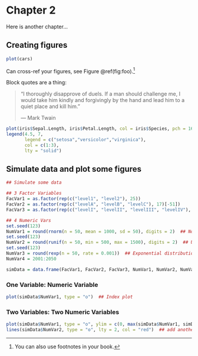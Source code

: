 # Chapter 2 {#chap2}

Here is another chapter...

## Creating figures 

```r
plot(cars)
```

Can cross-ref your figures, see Figure \@ref(fig:foo).^[You can also use footnotes in your book.]

Block quotes are a thing:

> "I thoroughly disapprove of duels. If a man should challenge me,
  I would take him kindly and forgivingly by the hand and lead him
  to a quiet place and kill him."
>
> --- Mark Twain

```r
plot(iris$Sepal.Length, iris$Petal.Length, col = iris$Species, pch = 16, cex = 2)
legend(4.5, 7, 
       legend = c("setosa","versicolor","virginica"),
       col = c(1:3),
       lty = "solid")
```

## Simulate data and plot some figures

```r
## Simulate some data

## 3 Factor Variables
FacVar1 = as.factor(rep(c("level1", "level2"), 25))
FacVar2 = as.factor(rep(c("levelA", "levelB", "levelC"), 17)[-51])
FacVar3 = as.factor(rep(c("levelI", "levelII", "levelIII", "levelIV"), 13)[-c(51:52)])

## 4 Numeric Vars
set.seed(123)
NumVar1 = round(rnorm(n = 50, mean = 1000, sd = 50), digits = 2)  ## Normal distribution
set.seed(123)
NumVar2 = round(runif(n = 50, min = 500, max = 1500), digits = 2)  ## Uniform distribution
set.seed(123)
NumVar3 = round(rexp(n = 50, rate = 0.001))  ## Exponential distribution
NumVar4 = 2001:2050

simData = data.frame(FacVar1, FacVar2, FacVar3, NumVar1, NumVar2, NumVar3, NumVar4)
```

### One Variable: Numeric Variable

```r
plot(simData$NumVar1, type = "o")  ## Index plot
```

### Two Variables: Two Numeric Variables

```r
plot(simData$NumVar1, type = "o", ylim = c(0, max(simData$NumVar1, simData$NumVar2)))  ## index plot with one variable
lines(simData$NumVar2, type = "o", lty = 2, col = "red")  ## add another variable
```


